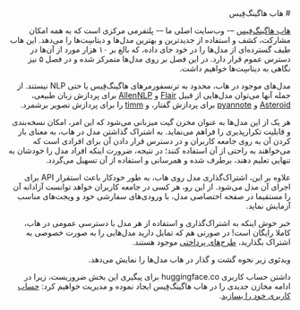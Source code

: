 <div dir="rtl">
# هاب هاگینگ‌فِیس

[هاب هاگینگ‌فِیس](https://huggingface.co/) –- وب‌سایت اصلی ما –- پلتفرمی مرکزی است که به همه امکان مشارکت، کشف و استفاده از جدیدترین و بهترین مدل‌ها و دیتاسِت‌ها را می‌دهد. این هاب طیف گسترده‌ای از مدل‌ها را در خود جای داده، که بالغ بر ۱۰ هزار مورد از آن‌ها در دسترس عموم قرار دارد. در این فصل بر روی مدل‌ها متمرکز شده و در فصل ۵ نیز نگاهی به دیتاسِت‌ها خواهیم داشت.

مدل‌های موجود در هاب، محدود به ترنسفورمرهای هاگینگ‌فِیس یا حتی NLP نیستند. از جمله آنها می‌توان مدل‌هایی از قبیل [Flair](https://github.com/flairNLP/flair) و [AllenNLP](https://github.com/allenai/allennlp) برای پردازش زبان طبیعی، [Asteroid](https://github.com/asteroid-team/asteroid) و [pyannote](https://github.com/pyannote/pyannote-audio) برای پردازش گفتار، و [timm](https://github.com/rwightman/pytorch-image-models) را برای پردازش تصویر برشمرد.

هر یک از این مدل‌ها به عنوان مخزن گیت میزبانی می‌شود که این امر، امکان نسخه‌بندی و قابلیت تکرارپذیری را فراهم می‌نماید. به اشتراک گذاشتن مدل در هاب، به معنای باز کردن آن به روی جامعه کاربران و در دسترس قرار دادن آن برای افرادی است که می‌خواهند به راحتی از آن استفاده کنند؛ در نتیجه، ضرورت اینکه افراد مدل را خودشان به تنهایی تعلیم دهند، برطرف شده و همرسانی و استفاده از آن تسهیل می‌گردد.

 علاوه بر این، اشتراک‌گذاری مدل‌ روی هاب، به طور خودکار باعث استقرار API برای اجرای آن‌ مدل می‌شود. از این رو، هر کسی در جامعه کاربران خواهد توانست آزادانه آن را مستقیما در صفحه اختصاصی مدل، با ورودی‌های سفارشی خود و ویجت‌های مناسب آزمایش نماید.

خبر خوش اینکه به اشتراک‌گذاری و استفاده از هر مدل با دسترسی عمومی در هاب، کاملا رایگان است! در صورتی هم که تمایل دارید مدل‌هایی را به صورت خصوصی به اشتراک بگذارید، [طرح‌های پرداختی](https://huggingface.co/pricing) موجود هستند.

ویدئوی زیر نحوه گشت و گذار در هاب مدل‌ها را نمایش می‌دهد.

<Youtube id="XvSGPZFEjDY"/>

داشتن حساب کاربری huggingface.co برای پیگیری این بخش  ضروریست، زیرا در ادامه مخازن جدیدی را در هاب هاگینگ‌فِیس ایجاد نموده و مدیریت خواهیم کرد: [حساب کاربری خود را بسازید](https://huggingface.co/join).
</div>